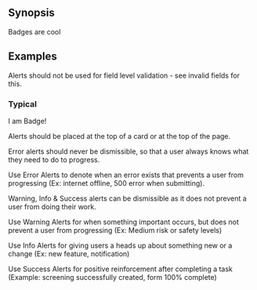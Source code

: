 
## Synopsis

Badges are cool

## Examples

Alerts should not be used for field level validation - see invalid fields for this.

### Typical

<Badge>
  I am Badge!
</Badge>

Alerts should be placed at the top of a card or at the top of the page.

Error alerts should never be dismissible, so that a user always knows what they need to do to progress.

Use Error Alerts to denote when an error exists that prevents a user from progressing (Ex: internet offline, 500 error when submitting).

Warning, Info & Success alerts can be dismissible as it does not prevent a user from doing their work.

Use Warning Alerts for when something important occurs, but does not prevent a user from progressing (Ex: Medium risk or safety levels)

Use Info Alerts for giving users a heads up about something new or a change (Ex: new feature, notification)

Use Success Alerts for positive reinforcement after completing a task (Example: screening successfully created, form 100% complete)
